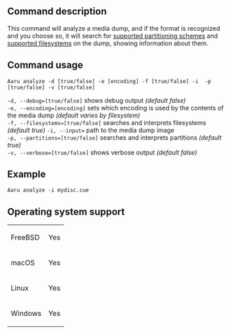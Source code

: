 ==Command description==
This command will analyze a media dump, and if the format is recognized and you choose so, it will search for [[Partitioning-schemes-recognized-by-Aaru|supported partitioning schemes]] and [[Filesystems-recognized-by-Aaru|supported filesystems]] on the dump, showing information about them.

==Command usage==
<code>Aaru analyze -d [true/false] -e [encoding] -f [true/false] -i <dump> -p [true/false] -v [true/false]</code>

<code>-d, --debug=[true/false]</code> shows debug output ''(default false)''<br />
<code>-e, --encoding=[encoding]</code> sets which encoding is used by the contents of the media dump ''(default varies by filesystem)''<br />
<code>-f, --filesystems=[true/false]</code> searches and interprets filesystems ''(default true)''
<code>-i, --input=<dump></code> path to the media dump image<br />
<code>-p, --partitions=[true/false]</code> searches and interprets partitions ''(default true)''<br />
<code>-v, --verbose=[true/false]</code> shows verbose output ''(default false)''<br />

==Example==
<code>Aaru analyze -i mydisc.cue</code>

==Operating system support==
{|
| FreeBSD
| Yes
|-
| macOS
| Yes
|-
| Linux
| Yes
|-
| Windows
| Yes
|}